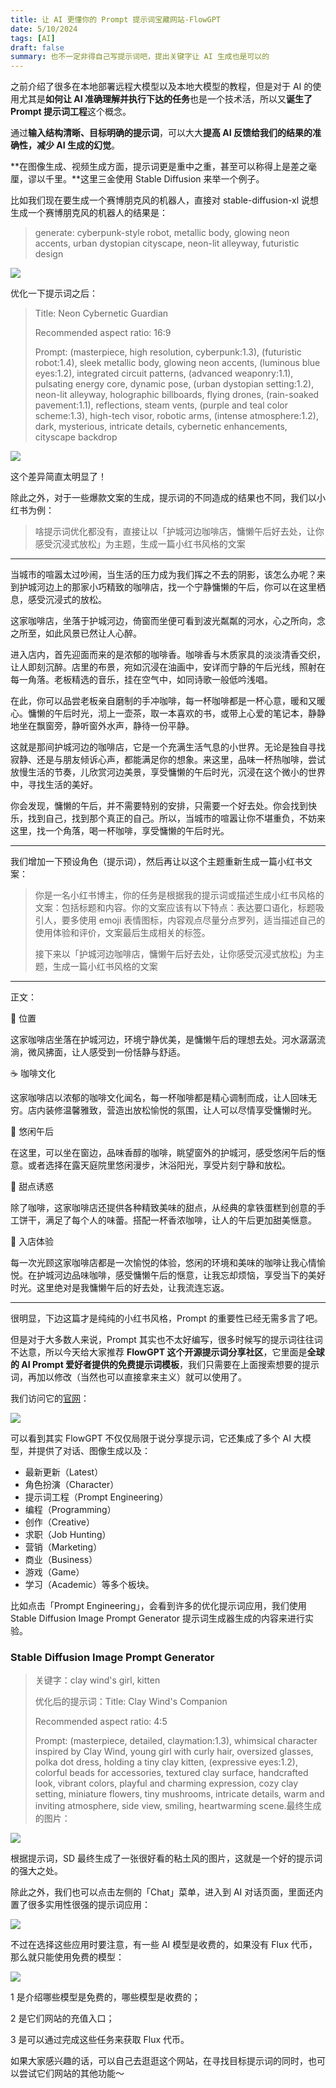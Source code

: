 ```yaml
---
title: 让 AI 更懂你的 Prompt 提示词宝藏网站-FlowGPT
date: 5/10/2024
tags: [AI]
draft: false
summary: 也不一定非得自己写提示词吧，提出关键字让 AI 生成也是可以的
---
```


之前介绍了很多在本地部署远程大模型以及本地大模型的教程，但是对于 AI 的使用尤其是**如何让 AI 准确理解并执行下达的任务**也是一个技术活，所以又**诞生了 Prompt 提示词工程**这个概念。

通过**输入结构清晰、目标明确的提示词**，可以大大**提高 AI 反馈给我们的结果的准确性，减少 AI 生成的幻觉**。

**在图像生成、视频生成方面，提示词更是重中之重，甚至可以称得上是差之毫厘，谬以千里。**这里三金使用 Stable Diffusion 来举一个例子。

比如我们现在要生成一个赛博朋克风的机器人，直接对 stable-diffusion-xl 说想生成一个赛博朋克风的机器人的结果是：

> generate: cyberpunk-style robot, metallic body, glowing neon accents, urban dystopian cityscape, neon-lit alleyway, futuristic design

![](https://note.ihsxu.com/api/imgs/1715268670346.webp)

优化一下提示词之后：

> Title: Neon Cybernetic Guardian
>
> Recommended aspect ratio: 16:9
>
> Prompt: (masterpiece, high resolution, cyberpunk:1.3), (futuristic robot:1.4), sleek metallic body, glowing neon accents, (luminous blue eyes:1.2), integrated circuit patterns, (advanced weaponry:1.1), pulsating energy core, dynamic pose, (urban dystopian setting:1.2), neon-lit alleyway, holographic billboards, flying drones, (rain-soaked pavement:1.1), reflections, steam vents, (purple and teal color scheme:1.3), high-tech visor, robotic arms, (intense atmosphere:1.2), dark, mysterious, intricate details, cybernetic enhancements, cityscape backdrop

![](https://note.ihsxu.com/api/imgs/1715268521105.webp)

这个差异简直太明显了！

除此之外，对于一些爆款文案的生成，提示词的不同造成的结果也不同，我们以小红书为例：

> 啥提示词优化都没有，直接让以「护城河边咖啡店，慵懒午后好去处，让你感受沉浸式放松」为主题，生成一篇小红书风格的文案

***

当城市的喧嚣太过吵闹，当生活的压力成为我们挥之不去的阴影，该怎么办呢？来到护城河边上的那家小巧精致的咖啡店，找一个宁静慵懒的午后，你可以在这里栖息，感受沉浸式的放松。&#x20;

这家咖啡店，坐落于护城河边，倚窗而坐便可看到波光粼粼的河水，心之所向，念之所至，如此风景已然让人心醉。

进入店内，首先迎面而来的是浓郁的咖啡香。咖啡香与木质家具的淡淡清香交织，让人即刻沉醉。店里的布景，宛如沉浸在油画中，安详而宁静的午后光线，照射在每一角落。老板精选的音乐，挂在空气中，如同诗歌一般低吟浅唱。

在此，你可以品尝老板亲自磨制的手冲咖啡，每一杯咖啡都是一杯心意，暖和又暖心。慵懒的午后时光，沏上一壶茶，取一本喜欢的书，或带上心爱的笔记本，静静地坐在飘窗旁，静听窗外水声，静待一份平静。

这就是那间护城河边的咖啡店，它是一个充满生活气息的小世界。无论是独自寻找寂静、还是与朋友倾诉心声，都能满足你的想象。来这里，品味一杯热咖啡，尝试放慢生活的节奏，儿欣赏河边美景，享受慵懒的午后时光，沉浸在这个微小的世界中，寻找生活的美好。&#x20;

你会发现，慵懒的午后，并不需要特别的安排，只需要一个好去处。你会找到快乐，找到自己，找到那个真正的自己。所以，当城市的喧嚣让你不堪重负，不妨来这里，找一个角落，喝一杯咖啡，享受慵懒的午后时光。

***

我们增加一下预设角色（提示词），然后再让以这个主题重新生成一篇小红书文案：

> 你是一名小红书博主，你的任务是根据我的提示词或描述生成小红书风格的文案：包括标题和内容。你的文案应该有以下特点：表达要口语化，标题吸引人，要多使用 emoji 表情图标，内容观点尽量分点罗列，适当描述自己的使用体验和评价，文案最后生成相关的标签。
>
> 接下来以「护城河边咖啡店，慵懒午后好去处，让你感受沉浸式放松」为主题，生成一篇小红书风格的文案

***

正文：

📍 位置

这家咖啡店坐落在护城河边，环境宁静优美，是慵懒午后的理想去处。河水潺潺流淌，微风拂面，让人感受到一份恬静与舒适。

☕️ 咖啡文化

这家咖啡店以浓郁的咖啡文化闻名，每一杯咖啡都是精心调制而成，让人回味无穷。店内装修温馨雅致，营造出放松愉悦的氛围，让人可以尽情享受慵懒时光。

🌿 悠闲午后

在这里，可以坐在窗边，品味香醇的咖啡，眺望窗外的护城河，感受悠闲午后的惬意。或者选择在露天庭院里悠闲漫步，沐浴阳光，享受片刻宁静和放松。

🍰 甜点诱惑

除了咖啡，这家咖啡店还提供各种精致美味的甜点，从经典的拿铁蛋糕到创意的手工饼干，满足了每个人的味蕾。搭配一杯香浓咖啡，让人的午后更加甜美惬意。

💭 入店体验

每一次光顾这家咖啡店都是一次愉悦的体验，悠闲的环境和美味的咖啡让我心情愉悦。在护城河边品味咖啡，感受慵懒午后的惬意，让我忘却烦恼，享受当下的美好时光。这里绝对是我慵懒午后的好去处，让我流连忘返。

***

很明显，下边这篇才是纯纯的小红书风格，Prompt 的重要性已经无需多言了吧。

但是对于大多数人来说，Prompt 其实也不太好编写，很多时候写的提示词往往词不达意，所以今天给大家推荐 **FlowGPT 这个开源提示词分享社区**，它里面是**全球的 AI Prompt 爱好者提供的免费提示词模板**，我们只需要在上面搜索想要的提示词，再加以修改（当然也可以直接拿来主义）就可以使用了。

我们访问它的[官网](https://flowgpt.com)：

![](https://note.ihsxu.com/api/imgs/1715349235576.webp)

可以看到其实 FlowGPT 不仅仅局限于说分享提示词，它还集成了多个 AI 大模型，并提供了对话、图像生成以及：

*   最新更新（Latest）
*   角色扮演（Character）
*   提示词工程（Prompt Engineering）
*   编程（Programming）
*   创作（Creative）
*   求职（Job Hunting）
*   营销（Marketing）
*   商业（Business）
*   游戏（Game）
*   学习（Academic）等多个板块。

比如点击「Prompt Engineering」，会看到许多的优化提示词应用，我们使用 Stable Diffusion Image Prompt Generator  提示词生成器生成的内容来进行实验。

### Stable Diffusion Image Prompt Generator

> 关键字：clay wind's girl, kitten
>
> 优化后的提示词：Title: Clay Wind's Companion
>
> Recommended aspect ratio: 4:5
>
> Prompt: (masterpiece, detailed, claymation:1.3), whimsical character inspired by Clay Wind, young girl with curly hair, oversized glasses, polka dot dress, holding a tiny clay kitten, (expressive eyes:1.2), colorful beads for accessories, textured clay surface, handcrafted look, vibrant colors, playful and charming expression, cozy clay setting, miniature flowers, tiny mushrooms, intricate details, warm and inviting atmosphere, side view, smiling, heartwarming scene.最终生成的图片：

![](https://note.ihsxu.com/api/imgs/1715350829237.webp)

根据提示词，SD 最终生成了一张很好看的粘土风的图片，这就是一个好的提示词的强大之处。

除此之外，我们也可以点击左侧的「Chat」菜单，进入到 AI 对话页面，里面还内置了很多实用性很强的提示词应用：

![](https://note.ihsxu.com/api/imgs/1715351606960.webp)

不过在选择这些应用时要注意，有一些 AI 模型是收费的，如果没有 Flux 代币，那么就只能使用免费的模型：

![](https://note.ihsxu.com/api/imgs/1715351811023.webp)

1 是介绍哪些模型是免费的，哪些模型是收费的；

2 是它们网站的充值入口；

3 是可以通过完成这些任务来获取 Flux 代币。

如果大家感兴趣的话，可以自己去逛逛这个网站，在寻找目标提示词的同时，也可以尝试它们网站的其他功能～

